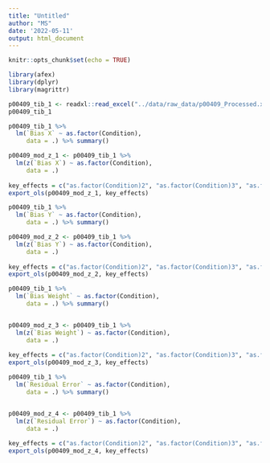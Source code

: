 ```yaml
---
title: "Untitled"
author: "MS"
date: '2022-05-11'
output: html_document
---
```


```r
knitr::opts_chunk$set(echo = TRUE)

library(afex)
library(dplyr)
library(magrittr)

p00409_tib_1 <- readxl::read_excel("../data/raw_data/p00409_Processed.xlsx")
p00409_tib_1
```

```r
p00409_tib_1 %>% 
  lm(`Bias X` ~ as.factor(Condition), 
     data = .) %>% summary()

p00409_mod_z_1 <- p00409_tib_1 %>% 
  lm(z(`Bias X`) ~ as.factor(Condition), 
     data = .)
     
key_effects = c("as.factor(Condition)2", "as.factor(Condition)3", "as.factor(Condition)4")    
export_ols(p00409_mod_z_1, key_effects)
```


```r
p00409_tib_1 %>% 
  lm(`Bias Y` ~ as.factor(Condition), 
     data = .) %>% summary()

p00409_mod_z_2 <- p00409_tib_1 %>% 
  lm(z(`Bias Y`) ~ as.factor(Condition), 
     data = .)
     
key_effects = c("as.factor(Condition)2", "as.factor(Condition)3", "as.factor(Condition)4")    
export_ols(p00409_mod_z_2, key_effects)
```


```r
p00409_tib_1 %>% 
  lm(`Bias Weight` ~ as.factor(Condition), 
     data = .) %>% summary()


p00409_mod_z_3 <- p00409_tib_1 %>% 
  lm(z(`Bias Weight`) ~ as.factor(Condition), 
     data = .)
     
key_effects = c("as.factor(Condition)2", "as.factor(Condition)3", "as.factor(Condition)4")    
export_ols(p00409_mod_z_3, key_effects)
```


```r
p00409_tib_1 %>% 
  lm(`Residual Error` ~ as.factor(Condition), 
     data = .) %>% summary()


p00409_mod_z_4 <- p00409_tib_1 %>% 
  lm(z(`Residual Error`) ~ as.factor(Condition), 
     data = .)
     
key_effects = c("as.factor(Condition)2", "as.factor(Condition)3", "as.factor(Condition)4")    
export_ols(p00409_mod_z_4, key_effects)
```